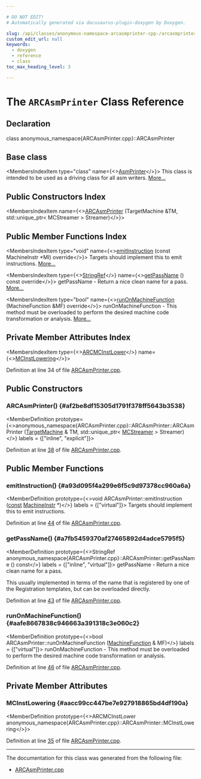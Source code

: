```yaml
---

# DO NOT EDIT!
# Automatically generated via docusaurus-plugin-doxygen by Doxygen.

slug: /api/classes/anonymous-namespace-arcasmprinter-cpp-/arcasmprinter
custom_edit_url: null
keywords:
  - doxygen
  - reference
  - class
toc_max_heading_level: 3

---
```





# The `ARCAsmPrinter` Class Reference

<DoxygenPage pluginConfig={pluginConfig}>



## Declaration

<CodeBlock>class anonymous_namespace{ARCAsmPrinter.cpp}::ARCAsmPrinter</CodeBlock>

## Base class

<MembersIndex>

<MembersIndexItem
  type="class"
  name={<><a href="/docs/api/classes/llvm/asmprinter">AsmPrinter</a></>}>
This class is intended to be used as a driving class for all asm writers. <a href="/docs/api/classes/llvm/asmprinter/#details">More...</a>
</MembersIndexItem>

</MembersIndex>

## Public Constructors Index

<MembersIndex>

<MembersIndexItem
  name={<><a href="#af2be8df15305d1791f378ff5643b3538">ARCAsmPrinter</a> (TargetMachine &amp;TM, std::unique&#95;ptr&lt; MCStreamer &gt; Streamer)</>}>
</MembersIndexItem>

</MembersIndex>

## Public Member Functions Index

<MembersIndex>

<MembersIndexItem
  type="void"
  name={<><a href="#a93d095f4a299e6f5c9d97378cc960a6a">emitInstruction</a> (const MachineInstr &#42;MI) override</>}>
Targets should implement this to emit instructions. <a href="#a93d095f4a299e6f5c9d97378cc960a6a">More...</a>
</MembersIndexItem>

<MembersIndexItem
  type={<><a href="/docs/api/classes/llvm/stringref">StringRef</a></>}
  name={<><a href="#a7fb5459370af27465892d4adce5795f5">getPassName</a> () const override</>}>
getPassName - Return a nice clean name for a pass. <a href="#a7fb5459370af27465892d4adce5795f5">More...</a>
</MembersIndexItem>

<MembersIndexItem
  type="bool"
  name={<><a href="#aafe8667838c946663a391318c3e060c2">runOnMachineFunction</a> (MachineFunction &amp;MF) override</>}>
runOnMachineFunction - This method must be overloaded to perform the desired machine code transformation or analysis. <a href="#aafe8667838c946663a391318c3e060c2">More...</a>
</MembersIndexItem>

</MembersIndex>

## Private Member Attributes Index

<MembersIndex>

<MembersIndexItem
  type={<><a href="/docs/api/classes/llvm/arcmcinstlower">ARCMCInstLower</a></>}
  name={<><a href="#aacc99cc447be7e927918865bd4df190a">MCInstLowering</a></>}>
</MembersIndexItem>

</MembersIndex>


Definition at line 34 of file <a href="/docs/api/files/lib/lib/target/lib/target/arc/arcasmprinter-cpp">ARCAsmPrinter.cpp</a>.

<SectionDefinition>

## Public Constructors

### ARCAsmPrinter() {#af2be8df15305d1791f378ff5643b3538}

<MemberDefinition
  prototype={<>anonymous&#95;namespace&#123;ARCAsmPrinter.cpp&#125;::ARCAsmPrinter::ARCAsmPrinter (<a href="/docs/api/classes/llvm/targetmachine">TargetMachine</a> &amp; TM, std::unique&#95;ptr&lt; <a href="/docs/api/classes/llvm/mcstreamer">MCStreamer</a> &gt; Streamer)</>}
  labels = {["inline", "explicit"]}>

Definition at line <a href="/docs/api/files/lib/lib/target/lib/target/arc/arcasmprinter-cpp/#l00038">38</a> of file <a href="/docs/api/files/lib/lib/target/lib/target/arc/arcasmprinter-cpp">ARCAsmPrinter.cpp</a>.
</MemberDefinition>

</SectionDefinition>

<SectionDefinition>

## Public Member Functions

### emitInstruction() {#a93d095f4a299e6f5c9d97378cc960a6a}

<MemberDefinition
  prototype={<>void ARCAsmPrinter::emitInstruction (<a href="/docs/api/files/lib/lib/target/lib/target/aarch64/aarch64promoteconstant-cpp/#a90f8350fecae261c25be85d38b451bff">const</a> <a href="/docs/api/classes/llvm/machineinstr">MachineInstr</a> &#42;)</>}
  labels = {["virtual"]}>
Targets should implement this to emit instructions.

Definition at line <a href="/docs/api/files/lib/lib/target/lib/target/arc/arcasmprinter-cpp/#l00044">44</a> of file <a href="/docs/api/files/lib/lib/target/lib/target/arc/arcasmprinter-cpp">ARCAsmPrinter.cpp</a>.
</MemberDefinition>

### getPassName() {#a7fb5459370af27465892d4adce5795f5}

<MemberDefinition
  prototype={<>StringRef anonymous&#95;namespace&#123;ARCAsmPrinter.cpp&#125;::ARCAsmPrinter::getPassName () const</>}
  labels = {["inline", "virtual"]}>
getPassName - Return a nice clean name for a pass.

This usually implemented in terms of the name that is registered by one of the Registration templates, but can be overloaded directly.

Definition at line <a href="/docs/api/files/lib/lib/target/lib/target/arc/arcasmprinter-cpp/#l00043">43</a> of file <a href="/docs/api/files/lib/lib/target/lib/target/arc/arcasmprinter-cpp">ARCAsmPrinter.cpp</a>.
</MemberDefinition>

### runOnMachineFunction() {#aafe8667838c946663a391318c3e060c2}

<MemberDefinition
  prototype={<>bool ARCAsmPrinter::runOnMachineFunction (<a href="/docs/api/classes/llvm/machinefunction">MachineFunction</a> &amp; MF)</>}
  labels = {["virtual"]}>
runOnMachineFunction - This method must be overloaded to perform the desired machine code transformation or analysis.

Definition at line <a href="/docs/api/files/lib/lib/target/lib/target/arc/arcasmprinter-cpp/#l00046">46</a> of file <a href="/docs/api/files/lib/lib/target/lib/target/arc/arcasmprinter-cpp">ARCAsmPrinter.cpp</a>.
</MemberDefinition>

</SectionDefinition>

<SectionDefinition>

## Private Member Attributes

### MCInstLowering {#aacc99cc447be7e927918865bd4df190a}

<MemberDefinition
  prototype={<>ARCMCInstLower anonymous&#95;namespace&#123;ARCAsmPrinter.cpp&#125;::ARCAsmPrinter::MCInstLowering</>}>

Definition at line <a href="/docs/api/files/lib/lib/target/lib/target/arc/arcasmprinter-cpp/#l00035">35</a> of file <a href="/docs/api/files/lib/lib/target/lib/target/arc/arcasmprinter-cpp">ARCAsmPrinter.cpp</a>.
</MemberDefinition>

</SectionDefinition>

<hr/>

The documentation for this class was generated from the following file:

<ul>
<li><a href="/docs/api/files/lib/lib/target/lib/target/arc/arcasmprinter-cpp">ARCAsmPrinter.cpp</a></li>
</ul>

</DoxygenPage>
